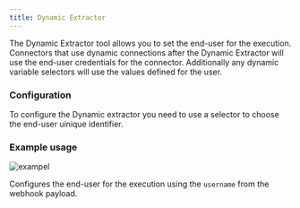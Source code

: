 ```yaml
---
title: Dynamic Extractor
---
```


The Dynamic Extractor tool allows you to set the end-user for the execution. Connectors that use dynamic connections after the Dynamic Extractor will use the end-user credentials for the connector.
Additionally any dynamic variable selectors will use the values defined for the user.

### Configuration

To configure the Dynamic extractor you need to use a selector to choose the end-user uinique identifier.

### Example usage

![exampel](/images/tools/dynamic_extractor.png "Example usage")

Configures the end-user for the execution using the `username` from the webhook payload.

